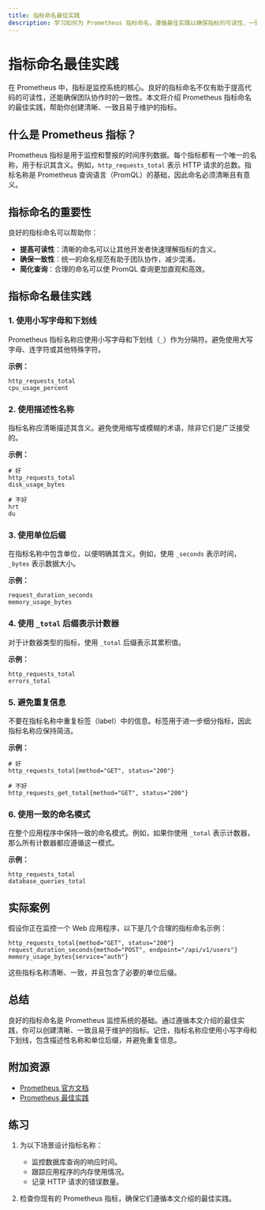 ```yaml
---
title: 指标命名最佳实践
description: 学习如何为 Prometheus 指标命名，遵循最佳实践以确保指标的可读性、一致性和可维护性。
---
```


# 指标命名最佳实践

在 Prometheus 中，指标是监控系统的核心。良好的指标命名不仅有助于提高代码的可读性，还能确保团队协作时的一致性。本文将介绍 Prometheus 指标命名的最佳实践，帮助你创建清晰、一致且易于维护的指标。

## 什么是 Prometheus 指标？

Prometheus 指标是用于监控和警报的时间序列数据。每个指标都有一个唯一的名称，用于标识其含义。例如，`http_requests_total` 表示 HTTP 请求的总数。指标名称是 Prometheus 查询语言（PromQL）的基础，因此命名必须清晰且有意义。

## 指标命名的重要性

良好的指标命名可以帮助你：

- **提高可读性**：清晰的命名可以让其他开发者快速理解指标的含义。
- **确保一致性**：统一的命名规范有助于团队协作，减少混淆。
- **简化查询**：合理的命名可以使 PromQL 查询更加直观和高效。

## 指标命名最佳实践

### 1. 使用小写字母和下划线

Prometheus 指标名称应使用小写字母和下划线（`_`）作为分隔符。避免使用大写字母、连字符或其他特殊字符。

**示例：**

```plaintext
http_requests_total
cpu_usage_percent
```

### 2. 使用描述性名称

指标名称应清晰描述其含义。避免使用缩写或模糊的术语，除非它们是广泛接受的。

**示例：**

```plaintext
# 好
http_requests_total
disk_usage_bytes

# 不好
hrt
du
```

### 3. 使用单位后缀

在指标名称中包含单位，以便明确其含义。例如，使用 `_seconds` 表示时间，`_bytes` 表示数据大小。

**示例：**

```plaintext
request_duration_seconds
memory_usage_bytes
```

### 4. 使用 `_total` 后缀表示计数器

对于计数器类型的指标，使用 `_total` 后缀表示其累积值。

**示例：**

```plaintext
http_requests_total
errors_total
```

### 5. 避免重复信息

不要在指标名称中重复标签（label）中的信息。标签用于进一步细分指标，因此指标名称应保持简洁。

**示例：**

```plaintext
# 好
http_requests_total{method="GET", status="200"}

# 不好
http_requests_get_total{method="GET", status="200"}
```

### 6. 使用一致的命名模式

在整个应用程序中保持一致的命名模式。例如，如果你使用 `_total` 表示计数器，那么所有计数器都应遵循这一模式。

**示例：**

```plaintext
http_requests_total
database_queries_total
```

## 实际案例

假设你正在监控一个 Web 应用程序，以下是几个合理的指标命名示例：

```plaintext
http_requests_total{method="GET", status="200"}
request_duration_seconds{method="POST", endpoint="/api/v1/users"}
memory_usage_bytes{service="auth"}
```

这些指标名称清晰、一致，并且包含了必要的单位后缀。

## 总结

良好的指标命名是 Prometheus 监控系统的基础。通过遵循本文介绍的最佳实践，你可以创建清晰、一致且易于维护的指标。记住，指标名称应使用小写字母和下划线，包含描述性名称和单位后缀，并避免重复信息。

## 附加资源

- [Prometheus 官方文档](https://prometheus.io/docs/)
- [Prometheus 最佳实践](https://prometheus.io/docs/practices/naming/)

## 练习

1. 为以下场景设计指标名称：
   - 监控数据库查询的响应时间。
   - 跟踪应用程序的内存使用情况。
   - 记录 HTTP 请求的错误数量。

2. 检查你现有的 Prometheus 指标，确保它们遵循本文介绍的最佳实践。